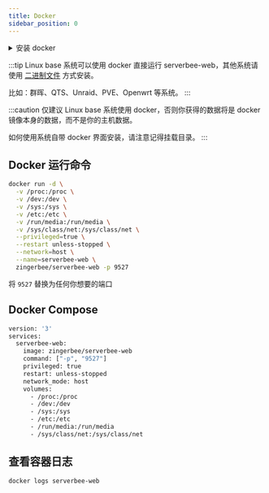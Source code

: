 ```yaml
---
title: Docker
sidebar_position: 0
---
```



<details>
    <summary>安装 docker</summary>
    <CodeBlock>{dockerCMD}</CodeBlock>
</details>

:::tip
Linux base 系统可以使用 docker 直接运行 serverbee-web，其他系统请使用 [二进制文件](/usage) 方式安装。

比如：群晖、QTS、Unraid、PVE、Openwrt 等系统。
:::

:::caution
仅建议 Linux base 系统使用 docker，否则你获得的数据将是 docker 镜像本身的数据，而不是你的主机数据。

如何使用系统自带 docker 界面安装，请注意记得挂载目录。
:::

## Docker 运行命令

```bash
docker run -d \
  -v /proc:/proc \
  -v /dev:/dev \
  -v /sys:/sys \
  -v /etc:/etc \
  -v /run/media:/run/media \
  -v /sys/class/net:/sys/class/net \
  --privileged=true \
  --restart unless-stopped \
  --network=host \
  --name=serverbee-web \
  zingerbee/serverbee-web -p 9527
```
将 `9527` 替换为任何你想要的端口

## Docker Compose
```bash
version: '3'
services:
  serverbee-web:
    image: zingerbee/serverbee-web
    command: ["-p", "9527"]
    privileged: true
    restart: unless-stopped
    network_mode: host
    volumes:
      - /proc:/proc
      - /dev:/dev
      - /sys:/sys
      - /etc:/etc
      - /run/media:/run/media
      - /sys/class/net:/sys/class/net
```

## 查看容器日志

```bash
docker logs serverbee-web
```
